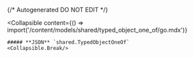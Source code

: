 {/* Autogenerated DO NOT EDIT  */}

<Collapsible
    content={() => import('/content/models/shared/typed_object_one_of/go.mdx')}
>
    ##### **JSON** `shared.TypedObjectOneOf`
    <Collapsible.Break/>
</Collapsible>

